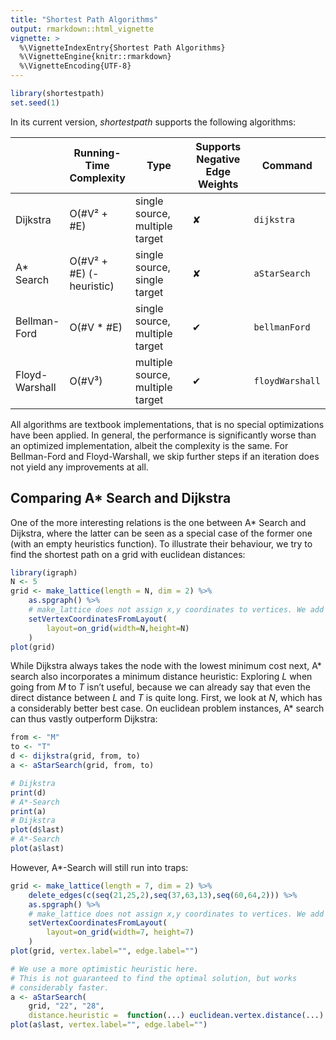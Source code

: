 ```yaml
---
title: "Shortest Path Algorithms"
output: rmarkdown::html_vignette
vignette: >
  %\VignetteIndexEntry{Shortest Path Algorithms}
  %\VignetteEngine{knitr::rmarkdown}
  %\VignetteEncoding{UTF-8}
---
```

```r
library(shortestpath)
set.seed(1)
```

In its current version, *shortestpath* supports the following algorithms:

|                | Running-Time Complexity   | Type                             | Supports Negative Edge Weights | Command         |
|----------------|---------------------------|----------------------------------|--------------------------------|-----------------|
| Dijkstra       | O(#V² + #E)               | single source, multiple target   | ✘                              | `dijkstra`      |
| A* Search      | O(#V² + #E) (- heuristic) | single source, single target     | ✘                              | `aStarSearch`   |
| Bellman-Ford   | O(#V * #E)                | single source, multiple target   | ✔                              | `bellmanFord`   |
| Floyd-Warshall | O(#V³)                    | multiple source, multiple target | ✔                              | `floydWarshall` |

All algorithms are textbook implementations, that is no special optimizations have been applied. In general, the performance is significantly worse than an optimized implementation, albeit the complexity is the same. For Bellman-Ford and Floyd-Warshall, we skip further steps if an iteration does not yield any improvements at all.

## Comparing A* Search and Dijkstra

One of the more interesting relations is the one between A* Search and Dijkstra, where the latter can be seen as a special case of the former one (with an empty heuristics function). To illustrate their behaviour, we try to find the shortest path on a grid with euclidean distances:

```r
library(igraph)
N <- 5
grid <- make_lattice(length = N, dim = 2) %>%
    as.spgraph() %>%
    # make_lattice does not assign x,y coordinates to vertices. We add them manually.
    setVertexCoordinatesFromLayout(
        layout=on_grid(width=N,height=N)
    )
plot(grid)
```

While Dijkstra always takes the node with the lowest minimum cost next, A\* search also incorporates a minimum distance heuristic: Exploring *L* when going from *M* to *T* isn't useful, because we can already say that even the direct distance between *L* and *T* is quite long. First, we look at *N*, which has a considerably better best case. On euclidean problem instances, A* search can thus vastly outperform Dijkstra:

```r
from <- "M"
to <- "T"
d <- dijkstra(grid, from, to)
a <- aStarSearch(grid, from, to)

# Dijkstra
print(d)
# A*-Search
print(a)
# Dijkstra
plot(d$last)
# A*-Search
plot(a$last)
```

However, A*-Search will still run into traps:
```r
grid <- make_lattice(length = 7, dim = 2) %>%
    delete_edges(c(seq(21,25,2),seq(37,63,13),seq(60,64,2))) %>%
    as.spgraph() %>%
    # make_lattice does not assign x,y coordinates to vertices. We add them manually.
    setVertexCoordinatesFromLayout(
        layout=on_grid(width=7, height=7)
    )
plot(grid, vertex.label="", edge.label="")

# We use a more optimistic heuristic here.
# This is not guaranteed to find the optimal solution, but works
# considerably faster.
a <- aStarSearch(
    grid, "22", "28", 
    distance.heuristic =  function(...) euclidean.vertex.distance(...) ** 2)
plot(a$last, vertex.label="", edge.label="")

```
